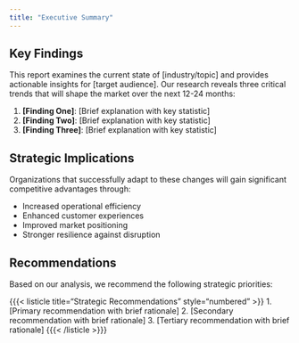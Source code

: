 ```yaml
---
title: "Executive Summary"
---
```


## Key Findings

This report examines the current state of [industry/topic] and provides actionable insights for [target audience]. Our research reveals three critical trends that will shape the market over the next 12-24 months:

1. **[Finding One]**: [Brief explanation with key statistic]
2. **[Finding Two]**: [Brief explanation with key statistic]
3. **[Finding Three]**: [Brief explanation with key statistic]

## Strategic Implications

Organizations that successfully adapt to these changes will gain significant competitive advantages through:

- Increased operational efficiency
- Enhanced customer experiences
- Improved market positioning
- Stronger resilience against disruption

## Recommendations

Based on our analysis, we recommend the following strategic priorities:

{{{< listicle title="Strategic Recommendations" style="numbered" >}}
1. [Primary recommendation with brief rationale]
2. [Secondary recommendation with brief rationale]
3. [Tertiary recommendation with brief rationale]
{{{< /listicle >}}}